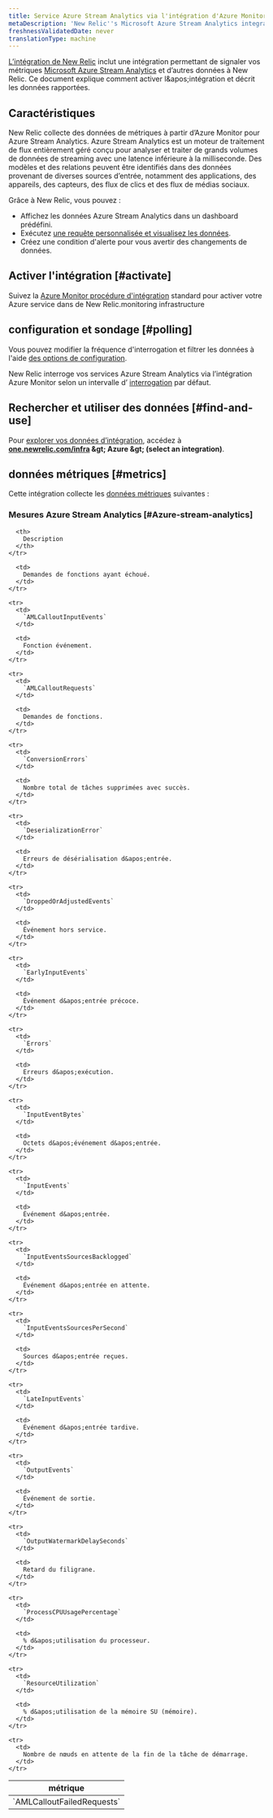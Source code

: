 ```yaml
---
title: Service Azure Stream Analytics via l'intégration d'Azure Monitor
metaDescription: 'New Relic''s Microsoft Azure Stream Analytics integration: what data it reports and how to enable it.'
freshnessValidatedDate: never
translationType: machine
---
```


[L’intégration de New Relic](/docs/infrastructure/introduction-infra-monitoring) inclut une intégration permettant de signaler vos métriques [Microsoft Azure Stream Analytics](https://azure.microsoft.com/en-us/products/stream-Analytics) et d’autres données à New Relic. Ce document explique comment activer l&amp;apos;intégration et décrit les données rapportées.

## Caractéristiques

New Relic collecte des données de métriques à partir d’Azure Monitor pour Azure Stream Analytics. Azure Stream Analytics est un moteur de traitement de flux entièrement géré conçu pour analyser et traiter de grands volumes de données de streaming avec une latence inférieure à la milliseconde. Des modèles et des relations peuvent être identifiés dans des données provenant de diverses sources d’entrée, notamment des applications, des appareils, des capteurs, des flux de clics et des flux de médias sociaux.

Grâce à New Relic, vous pouvez :

* Affichez les données Azure Stream Analytics dans un dashboard prédéfini.
* Exécutez [une requête personnalisée et visualisez les données](/docs/infrastructure/integrations-getting-started/getting-started/use-integration-data-new-relic-insights).
* Créez une condition d&apos;alerte pour vous avertir des changements de données.

## Activer l&apos;intégration [#activate]

Suivez la [Azure Monitor procédure d&apos;intégration](/docs/infrastructure/microsoft-azure-integrations/azure-integrations-list/azure-monitor) standard pour activer votre Azure service dans de New Relic.monitoring infrastructure

## configuration et sondage [#polling]

Vous pouvez modifier la fréquence d&apos;interrogation et filtrer les données à l&apos;aide [des options de configuration](/docs/infrastructure/microsoft-azure-integrations/azure-integrations-list/azure-monitor/#settings).

New Relic interroge vos services Azure Stream Analytics via l’intégration Azure Monitor selon un intervalle d’ [interrogation](/docs/infrastructure/microsoft-azure-integrations/azure-integrations-list/azure-monitor/#settings) par défaut.

## Rechercher et utiliser des données [#find-and-use]

Pour [explorer vos données d’intégration](/docs/infrastructure/integrations/find-use-infrastructure-integration-data), accédez à <DNT>**[one.newrelic.com/infra](https://one.newrelic.com/infra) &amp;gt; Azure &amp;gt; (select an integration)**</DNT>.

## données métriques [#metrics]

Cette intégration collecte les [données métriques](/docs/infrastructure/integrations-getting-started/getting-started/understand-integration-data-data-types#metric) suivantes :

### Mesures Azure Stream Analytics [#Azure-stream-analytics]

<table>
  <thead>
    <tr>
      <th style={{ width: "300px" }}>
        métrique
      </th>

      <th>
        Description
      </th>
    </tr>
  </thead>

  <tbody>
    <tr>
      <td>
        `AMLCalloutFailedRequests`
      </td>

      <td>
        Demandes de fonctions ayant échoué.
      </td>
    </tr>

    <tr>
      <td>
        `AMLCalloutInputEvents`
      </td>

      <td>
        Fonction événement.
      </td>
    </tr>

    <tr>
      <td>
        `AMLCalloutRequests`
      </td>

      <td>
        Demandes de fonctions.
      </td>
    </tr>

    <tr>
      <td>
        `ConversionErrors`
      </td>

      <td>
        Nombre total de tâches supprimées avec succès.
      </td>
    </tr>

    <tr>
      <td>
        `DeserializationError`
      </td>

      <td>
        Erreurs de désérialisation d&apos;entrée.
      </td>
    </tr>

    <tr>
      <td>
        `DroppedOrAdjustedEvents`
      </td>

      <td>
        Événement hors service.
      </td>
    </tr>

    <tr>
      <td>
        `EarlyInputEvents`
      </td>

      <td>
        Événement d&apos;entrée précoce.
      </td>
    </tr>

    <tr>
      <td>
        `Errors`
      </td>

      <td>
        Erreurs d&apos;exécution.
      </td>
    </tr>

    <tr>
      <td>
        `InputEventBytes`
      </td>

      <td>
        Octets d&apos;événement d&apos;entrée.
      </td>
    </tr>

    <tr>
      <td>
        `InputEvents`
      </td>

      <td>
        Événement d&apos;entrée.
      </td>
    </tr>

    <tr>
      <td>
        `InputEventsSourcesBacklogged`
      </td>

      <td>
        Événement d&apos;entrée en attente.
      </td>
    </tr>

    <tr>
      <td>
        `InputEventsSourcesPerSecond`
      </td>

      <td>
        Sources d&apos;entrée reçues.
      </td>
    </tr>

    <tr>
      <td>
        `LateInputEvents`
      </td>

      <td>
        Événement d&apos;entrée tardive.
      </td>
    </tr>

    <tr>
      <td>
        `OutputEvents`
      </td>

      <td>
        Événement de sortie.
      </td>
    </tr>

    <tr>
      <td>
        `OutputWatermarkDelaySeconds`
      </td>

      <td>
        Retard du filigrane.
      </td>
    </tr>

    <tr>
      <td>
        `ProcessCPUUsagePercentage`
      </td>

      <td>
        % d&apos;utilisation du processeur.
      </td>
    </tr>

    <tr>
      <td>
        `ResourceUtilization`
      </td>

      <td>
        % d&apos;utilisation de la mémoire SU (mémoire).
      </td>
    </tr>

    <tr>
      <td>
        Nombre de nœuds en attente de la fin de la tâche de démarrage.
      </td>
    </tr>
  </tbody>
</table>